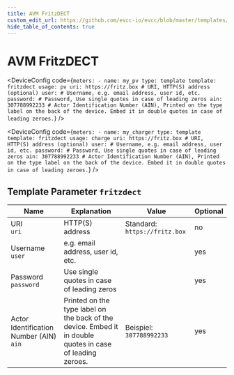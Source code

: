 ```yaml
---
title: AVM FritzDECT
custom_edit_url: https://github.com/evcc-io/evcc/blob/master/templates/definition/meter/fritzdect.yaml
hide_table_of_contents: true
---
```



# AVM FritzDECT

<DeviceFeatures features="" />

<Tabs>
<TabItem value="pv" label="PV" default>

<DeviceConfig code={`meters:
    - name: my_pv
      type: template
      template: fritzdect
      usage: pv
      uri: https://fritz.box # URI, HTTP(S) address (optional)
      user: # Username, e.g. email address, user id, etc.
      password: # Password, Use single quotes in case of leading zeros
      ain: 307788992233 # Actor Identification Number (AIN), Printed on the type label on the back of the device. Embed it in double quotes in case of leading zeroes.`}  />

</TabItem>
<TabItem value="charge" label="Wallbox">

<DeviceConfig code={`meters:
    - name: my_charger
      type: template
      template: fritzdect
      usage: charge
      uri: https://fritz.box # URI, HTTP(S) address (optional)
      user: # Username, e.g. email address, user id, etc.
      password: # Password, Use single quotes in case of leading zeros
      ain: 307788992233 # Actor Identification Number (AIN), Printed on the type label on the back of the device. Embed it in double quotes in case of leading zeroes.`}  />

</TabItem>
</Tabs>

## Template Parameter `fritzdect`

| Name | Explanation | Value | Optional |
|-----------|-------------|-------|----------|
| URI<br/>`uri` | HTTP(S) address | Standard: `https://fritz.box` | no |
| Username<br/>`user` | e.g. email address, user id, etc. |  | yes |
| Password<br/>`password` | Use single quotes in case of leading zeros |  | yes |
| Actor Identification Number (AIN)<br/>`ain` | Printed on the type label on the back of the device. Embed it in double quotes in case of leading zeroes. | Beispiel: `307788992233` | yes |

